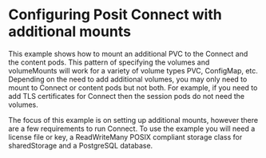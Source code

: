 # Configuring Posit Connect with additional mounts

This example shows how to mount an additional PVC to the Connect and  the content pods. 
This pattern of specifying the volumes and volumeMounts will work for a variety of volume types PVC, ConfigMap, etc.
Depending on the need to add additional volumes, you may only need to mount to Connect or content pods but not both.
For example, if you need to add TLS certificates for Connect then the session pods do not need the volumes.

The focus of this example is on setting up additional mounts, however there are a few requirements to run Connect.
To use the example you will need a license file or key, a ReadWriteMany POSIX compliant storage class for sharedStorage and a PostgreSQL database.


```.yaml
```